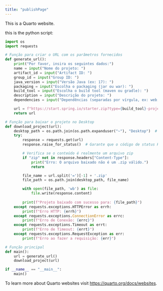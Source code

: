 ```yaml
---
title: "publishPage"
---
```


This is a Quarto website.

this is the python script:
```python
import os
import requests

# Função para criar o URL com os parâmetros fornecidos
def generate_url():
    print("Por favor, insira os seguintes dados:")
    name = input("Nome do projeto: ")
    artifact_id = input("Artifact ID: ")
    group_id = input("Group ID: ")
    java_version = input("Versão Java (ex: 17): ")
    packaging = input("Escolha o packaging (jar ou war): ")
    build_tool = input("Escolha o build tool (maven ou gradle): ")
    description = input("Descrição do projeto: ")
    dependencies = input("Dependências (separadas por vírgula, ex: web,data-jpa): ")

    url = f"https://start.spring.io/starter.zip?type={build_tool}-project&language=java&platformVersion=3.4.1&packaging={packaging}&jvmVersion={java_version}&groupId={group_id}&artifactId={artifact_id}&name={name}&description={description}&packageName={group_id}.{artifact_id}&dependencies={dependencies}"
    return url

# Função para baixar o projeto no Desktop
def download_project(url):
    desktop_path = os.path.join(os.path.expanduser("~"), "Desktop")  # Caminho para a área de trabalho
    try:
        response = requests.get(url)
        response.raise_for_status()  # Garante que o código de status HTTP seja 200 (OK)

        # Verifica se o conteúdo é realmente um arquivo zip
        if "zip" not in response.headers["Content-Type"]:
            print("Erro: O arquivo baixado não é um .zip válido.")
            return

        file_name = url.split('=')[-1] + '.zip'
        file_path = os.path.join(desktop_path, file_name)

        with open(file_path, 'wb') as file:
            file.write(response.content)
        
        print(f"Projeto baixado com sucesso para: {file_path}")
    except requests.exceptions.HTTPError as errh:
        print(f"Erro HTTP: {errh}")
    except requests.exceptions.ConnectionError as errc:
        print(f"Erro de Conexão: {errc}")
    except requests.exceptions.Timeout as errt:
        print(f"Erro de Timeout: {errt}")
    except requests.exceptions.RequestException as err:
        print(f"Erro ao fazer a requisição: {err}")

# Função principal
def main():
    url = generate_url()
    download_project(url)

if __name__ == "__main__":
    main()
```


To learn more about Quarto websites visit <https://quarto.org/docs/websites>.
